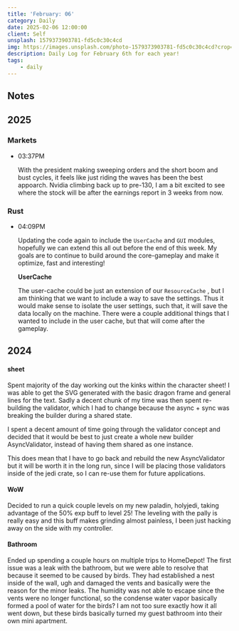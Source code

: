 ```yaml
---
title: 'February: 06'
category: Daily
date: 2025-02-06 12:00:00
client: Self
unsplash: 1579373903781-fd5c0c30c4cd
img: https://images.unsplash.com/photo-1579373903781-fd5c0c30c4cd?crop=entropy&cs=srgb&fm=jpg&ixid=MnwzNjM5Nzd8MHwxfHJhbmRvbXx8fHx8fHx8fDE2ODE3NDg2ODY&ixlib=rb-4.0.3&q=85
description: Daily Log for February 6th for each year!
tags:
    - daily
---
```




## Notes

## 2025

### Markets

-   03:37PM

    With the president making sweeping orders and the short boom and bust cycles, it feels like just riding the waves has been the best appoarch.
    Nvidia climbing back up to pre-130, I am a bit excited to see where the stock will be after the earnings report in 3 weeks from now.

### Rust

-   04:09PM

    Updating the code again to include the `UserCache` and `GUI` modules, hopefully we can extend this all out before the end of this week.
    My goals are to continue to build around the core-gameplay and make it optimize, fast and interesting!

    **UserCache**
    
    The user-cache could be just an extension of our `ResourceCache` , but I am thinking that we want to include a way to save the settings.
    Thus it would make sense to isolate the user settings, such that, it will save the data locally on the machine.
    There were a couple additional things that I wanted to include in the user cache, but that will come after the gameplay.

    

<Adsense />

## 2024

#### sheet

Spent majority of the day working out the kinks within the character sheet!
I was able to get the SVG generated with the basic dragon frame and general lines for the text.
Sadly a decent chunk of my time was then spent re-building the validator, which I had to change because the async + sync was breaking the builder during a shared state.

I spent a decent amount of time going through the validator concept and decided that it would be best to just create a whole new builder AsyncValidator, instead of having them shared as one instance.

This does mean that I have to go back and rebuild the new AsyncValidator but it will be worth it in the long run, since I will be placing those validators inside of the jedi crate, so I can re-use them for future applications.


#### WoW

Decided to run a quick couple levels on my new paladin, holyjedi, taking advantage of the 50% exp buff to level 25!
The leveling with the pally is really easy and this buff makes grinding almost painless, I been just hacking away on the side with my controller.

#### Bathroom

Ended up spending a couple hours on multiple trips to HomeDepot!
The first issue was a leak with the bathroom, but we were able to resolve that because it seemed to be caused by birds.
They had established a nest inside of the wall, ugh and damaged the vents and basically were the reason for the minor leaks.
The humidity was not able to escape since the vents were no longer functional, so the condense water vapor basically formed a pool of water for the birds?
I am not too sure exactly how it all went down, but these birds basically turned my guest bathroom into their own mini apartment.